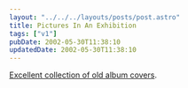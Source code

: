 ```yaml
---
layout: "../../../layouts/posts/post.astro"
title: Pictures In An Exhibition
tags: ["v1"]
pubDate: 2002-05-30T11:38:10
updatedDate: 2002-05-30T11:38:10
---
```


[Excellent collection of old album covers][1].

[1]: http://www.317x.com/imagemenu.html "Old album covers from 317X"
